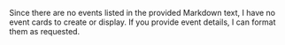 Since there are no events listed in the provided Markdown text, I have no event cards to create or display. If you provide event details, I can format them as requested.
